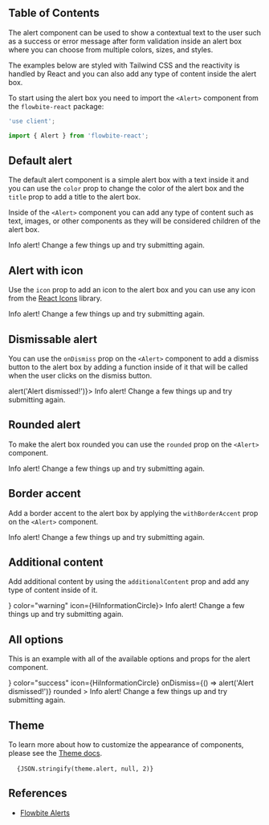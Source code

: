 
## Table of Contents

The alert component can be used to show a contextual text to the user such as a success or error message after form validation inside an alert box where you can choose from multiple colors, sizes, and styles.

The examples below are styled with Tailwind CSS and the reactivity is handled by React and you can also add any type of content inside the alert box.

To start using the alert box you need to import the `<Alert>` component from the `flowbite-react` package:

```jsx
'use client';

import { Alert } from 'flowbite-react';
```

## Default alert

The default alert component is a simple alert box with a text inside it and you can use the `color` prop to change the color of the alert box and the `title` prop to add a title to the alert box.

Inside of the `<Alert>` component you can add any type of content such as text, images, or other components as they will be considered children of the alert box.

<CodePreview title="Default alert">
  <Alert color="info">
    <span>
      <span className="font-medium">Info alert!</span> Change a few things up and try submitting again.
    </span>
  </Alert>
</CodePreview>

## Alert with icon

Use the `icon` prop to add an icon to the alert box and you can use any icon from the [React Icons](https://react-icons.github.io/react-icons/) library.

<CodePreview importExternal="import { HiInformationCircle } from 'react-icons/hi';" title="Alert with icon">
  <Alert color="failure" icon={HiInformationCircle}>
    <span>
      <span className="font-medium">Info alert!</span> Change a few things up and try submitting again.
    </span>
  </Alert>
</CodePreview>

## Dismissable alert

You can use the `onDismiss` prop on the `<Alert>` component to add a dismiss button to the alert box by adding a function inside of it that will be called when the user clicks on the dismiss button.

<CodePreview title="Dismissable alert">
  <Alert color="success" onDismiss={() => alert('Alert dismissed!')}>
    <span>
      <span className="font-medium">Info alert!</span> Change a few things up and try submitting again.
    </span>
  </Alert>
</CodePreview>

## Rounded alert

To make the alert box rounded you can use the `rounded` prop on the `<Alert>` component.

<CodePreview title="Rounded">
  <Alert color="warning" rounded>
    <span>
      <span className="font-medium">Info alert!</span> Change a few things up and try submitting again.
    </span>
  </Alert>
</CodePreview>

## Border accent

Add a border accent to the alert box by applying the `withBorderAccent` prop on the `<Alert>` component.

<CodePreview title="Border accent">
  <Alert color="warning" withBorderAccent>
    <span>
      <span className="font-medium">Info alert!</span> Change a few things up and try submitting again.
    </span>
  </Alert>
</CodePreview>

## Additional content

Add additional content by using the `additionalContent` prop and add any type of content inside of it.

<CodePreview importExternal="import { HiInformationCircle } from 'react-icons/hi';" title="Additional content">
  <Alert additionalContent={<ExampleAdditionalContent />} color="warning" icon={HiInformationCircle}>
    <span>
      <span className="font-medium">Info alert!</span> Change a few things up and try submitting again.
    </span>
  </Alert>
</CodePreview>

## All options

This is an example with all of the available options and props for the alert component.

<CodePreview importExternal="import { HiInformationCircle } from 'react-icons/hi';" title="All options">
  <Alert
    additionalContent={<ExampleAdditionalContent />}
    color="success"
    icon={HiInformationCircle}
    onDismiss={() => alert('Alert dismissed!')}
    rounded
  >
    <span>
      <span className="font-medium">Info alert!</span> Change a few things up and try submitting again.
    </span>
  </Alert>
</CodePreview>

## Theme

To learn more about how to customize the appearance of components, please see the [Theme docs](/docs/customize/theme).

<pre className="language-tsx">
  <code>{JSON.stringify(theme.alert, null, 2)}</code>
</pre>

## References

- [Flowbite Alerts](https://flowbite.com/docs/components/alerts/)
